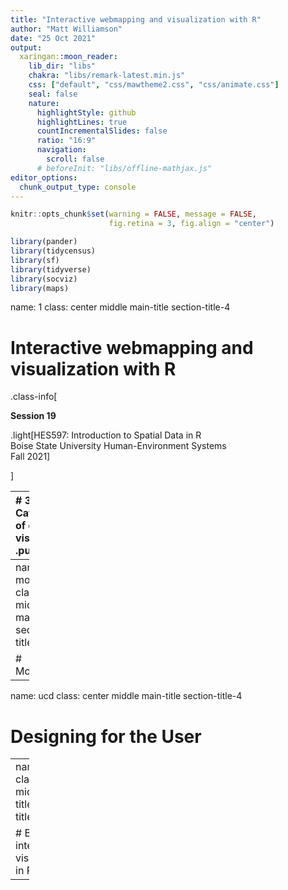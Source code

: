 ```yaml
---
title: "Interactive webmapping and visualization with R"
author: "Matt Williamson"
date: "25 Oct 2021"
output:
  xaringan::moon_reader:
    lib_dir: "libs"
    chakra: "libs/remark-latest.min.js"
    css: ["default", "css/mawtheme2.css", "css/animate.css"]        
    seal: false
    nature:
      highlightStyle: github
      highlightLines: true
      countIncrementalSlides: false
      ratio: "16:9"
      navigation:
        scroll: false
      # beforeInit: "libs/offline-mathjax.js"
editor_options: 
  chunk_output_type: console
---
```


```r
knitr::opts_chunk$set(warning = FALSE, message = FALSE, 
                      fig.retina = 3, fig.align = "center")

```


```r
library(pander)
library(tidycensus)
library(sf)
library(tidyverse)
library(socviz)
library(maps)
```
name: 1
class: center middle main-title section-title-4

# Interactive webmapping and visualization with R

.class-info[

**Session 19**

.light[HES597: Introduction to Spatial Data in R<br>
Boise State University Human-Environment Systems<br>
Fall 2021]

]

---
# 3 Categories of data visualization
.pull-left[

- Static

- Interactive

- Dynamic

]
.pull-right[
![dynamic](img/10/example_3a.gif)
]
---
name: motivations
class: center middle main-title section-title-4

# Motivations 

---
name: ucd
class: center middle main-title section-title-4

# Designing for the User

---
name: survey
class: center middle main-title section-title-4

# Building interactive visualizations in R

---
